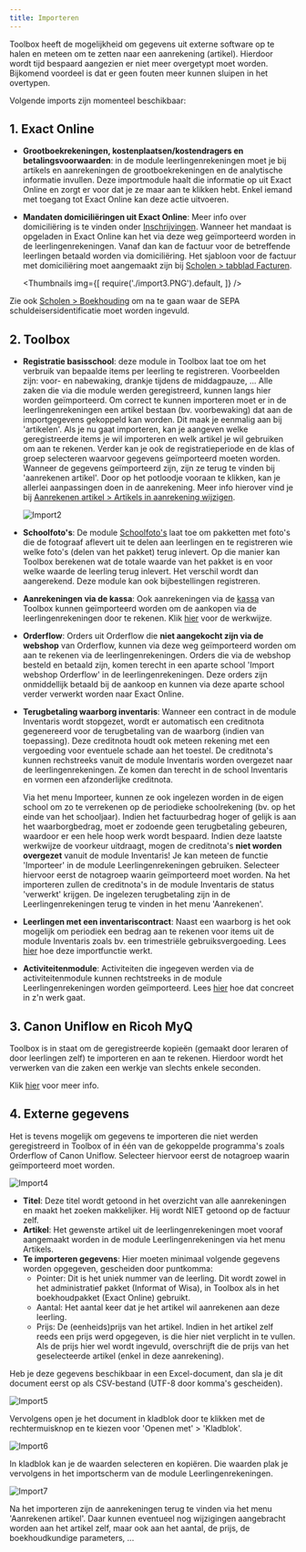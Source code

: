 ```yaml
---
title: Importeren
---
```

Toolbox heeft de mogelijkheid om gegevens uit externe software op te halen en meteen om te zetten naar een aanrekening (artikel). Hierdoor wordt tijd bespaard aangezien er niet meer overgetypt moet worden. Bijkomend voordeel is dat er geen fouten meer kunnen sluipen in het overtypen.

Volgende imports zijn momenteel beschikbaar:

## 1. Exact Online
- **Grootboekrekeningen, kostenplaatsen/kostendragers en betalingsvoorwaarden**: in de module leerlingenrekeningen moet je bij artikels en aanrekeningen de grootboekrekeningen en de analytische informatie invullen. Deze importmodule haalt die informatie op uit Exact Online en zorgt er voor dat je ze maar aan te klikken hebt. Enkel iemand met toegang tot Exact Online kan deze actie uitvoeren.
 
- **Mandaten domiciliëringen uit Exact Online**: Meer info over domiciliëring is te vinden onder [Inschrijvingen](/leerlingenrekeningen/Inschrijvingen/#domiciliëring). Wanneer het mandaat is opgeladen in Exact Online kan het via deze weg geïmporteerd worden in de leerlingenrekeningen. Vanaf dan kan de factuur voor de betreffende leerlingen betaald worden via domiciliëring. Het sjabloon voor de factuur met domiciliëring moet aangemaakt zijn bij [Scholen > tabblad Facturen](/leerlingenrekeningen/Scholen/#2-facturen). 

   <Thumbnails img={[
      require('./import3.PNG').default, 
   ]} />

 Zie ook [Scholen > Boekhouding](/leerlingenrekeningen/Scholen/#4boekhouding) om na te gaan waar de SEPA schuldeisersidentificatie moet worden ingevuld.

## 2. Toolbox

- **Registratie basisschool**: deze module in Toolbox laat toe om het verbruik van bepaalde items per leerling te registreren. Voorbeelden zijn: voor- en nabewaking, drankje tijdens de middagpauze, ... Alle zaken die via die module werden geregistreerd, kunnen langs hier worden geïmporteerd. Om correct te kunnen importeren moet er in de leerlingenrekeningen een artikel bestaan (bv. voorbewaking) dat aan de importgegevens gekoppeld kan worden. Dit maak je eenmalig aan bij 'artikelen'. Als je nu gaat importeren, kan je aangeven welke geregistreerde items je wil importeren en welk artikel je wil gebruiken om aan te rekenen. Verder kan je ook de registratieperiode en de klas of groep selecteren waarvoor gegevens geïmporteerd moeten worden.
Wanneer de gegevens geïmporteerd zijn, zijn ze terug te vinden bij 'aanrekenen artikel'. Door op het potloodje vooraan te klikken, kan je allerlei aanpassingen doen in de aanrekening. Meer info hierover vind je bij [Aanrekenen artikel > Artikels in aanrekening wijzigen](/leerlingenrekeningen/Aanrekenen/#1-artikel-wijzigen-per-leerling).

   ![Import2](./import2.jpg)
 
- **Schoolfoto's**: De module [Schoolfoto's](/schoolfotos) laat toe om pakketten met foto's die de fotograaf aflevert uit te delen aan leerlingen en te registreren wie welke foto's (delen van het pakket) terug inlevert. Op die manier kan Toolbox berekenen wat de totale waarde van het pakket is en voor welke waarde de leerling terug inlevert. Het verschil wordt dan aangerekend. Deze module kan ook bijbestellingen registreren.

- **Aanrekeningen via de kassa**: Ook aanrekeningen via de [kassa](/kassa) van Toolbox kunnen geïmporteerd worden om de aankopen via de leerlingenrekeningen door te rekenen. Klik [hier](/kassa/gebruik_verwerking/bedienen/#c-aanrekeningen-importeren-op-de-schoolrekening) voor de werkwijze. 

- **Orderflow**: Orders uit Orderflow die **niet aangekocht zijn via de webshop** van Orderflow, kunnen via deze weg geïmporteerd worden om aan te rekenen via de leerlingenrekeningen. Orders die via de webshop besteld en betaald zijn, komen terecht in een aparte school 'Import webshop Orderflow' in de leerlingenrekeningen. Deze orders zijn onmiddellijk betaald bij de aankoop en kunnen via deze aparte school verder verwerkt worden naar Exact Online. 

- **Terugbetaling waarborg inventaris**: Wanneer een contract in de module Inventaris wordt stopgezet, wordt er automatisch een creditnota gegenereerd voor de terugbetaling van de waarborg (indien van toepassing). Deze creditnota houdt ook meteen rekening met een vergoeding voor eventuele schade aan het toestel. De creditnota's kunnen rechstreeks vanuit de module Inventaris worden overgezet naar de leerlingenrekeningen. Ze komen dan terecht in de school Inventaris en vormen een afzonderlijke creditnota. 

  Via het menu Importeer, kunnen ze ook ingelezen worden in de eigen school om zo te verrekenen op de periodieke schoolrekening (bv. op het einde van het schooljaar). Indien het factuurbedrag hoger of gelijk is aan het waarborgbedrag, moet er zodoende geen terugbetaling gebeuren, waardoor er een hele hoop werk wordt bespaard. Indien deze laatste werkwijze de voorkeur uitdraagt, mogen de creditnota's **niet worden overgezet** vanuit de module Inventaris! Je kan meteen de functie 'Importeer' in de module Leerlingenrekeningen gebruiken. Selecteer hiervoor eerst de notagroep waarin geïmporteerd moet worden. Na het importeren zullen de creditnota's in de module Inventaris de status 'verwerkt' krijgen. De ingelezen terugbetaling zijn in de Leerlingenrekeningen terug te vinden in het menu 'Aanrekenen'. 
 
- **Leerlingen met een inventariscontract**: Naast een waarborg is het ook mogelijk om periodiek een bedrag aan te rekenen voor items uit de module Inventaris zoals bv. een trimestriële gebruiksvergoeding. Lees [hier](/inventaris/Facturen/#4-periodieke-gebruiksvergoedinghuur-aanrekenen) hoe deze importfunctie werkt. 

- **Activiteitenmodule**: Activiteiten die ingegeven werden via de activiteitenmodule kunnen rechtstreeks in de module Leerlingenrekeningen worden geïmporteerd. Lees [hier](/verwerking_leerlingenrekeningen) hoe dat concreet in z'n werk gaat. 

## 3. Canon Uniflow en Ricoh MyQ

Toolbox is in staat om de geregistreerde kopieën (gemaakt door leraren of door leerlingen zelf) te importeren en aan te rekenen. Hierdoor wordt het verwerken van die zaken een werkje van slechts enkele seconden.

Klik [hier](/printkosten) voor meer info. 

## 4. Externe gegevens

Het is tevens mogelijk om gegevens te importeren die niet werden geregistreerd in Toolbox of in één van de gekoppelde programma's zoals Orderflow of Canon Uniflow. Selecteer hiervoor eerst de notagroep waarin geïmporteerd moet worden. 

![Import4](./import4.png)

- **Titel**: Deze titel wordt getoond in het overzicht van alle aanrekeningen en maakt het zoeken makkelijker. Hij wordt NIET getoond op de factuur zelf.
- **Artikel**: Het gewenste artikel uit de leerlingenrekeningen moet vooraf aangemaakt worden in de module Leerlingenrekeningen via het menu Artikels.
- **Te importeren gegevens**: Hier moeten minimaal volgende gegevens worden opgegeven, gescheiden door puntkomma:
   - Pointer: Dit is het uniek nummer van de leerling. Dit wordt zowel in het administratief pakket (Informat of Wisa), in Toolbox als in het boekhoudpakket (Exact Online) gebruikt. 
   - Aantal: Het aantal keer dat je het artikel wil aanrekenen aan deze leerling.
   - Prijs: De (eenheids)prijs van het artikel. Indien in het artikel zelf reeds een prijs werd opgegeven, is die hier niet verplicht in te vullen. Als de prijs hier wel wordt ingevuld, overschrijft die de prijs van het geselecteerde artikel (enkel in deze aanrekening). 

Heb je deze gegevens beschikbaar in een Excel-document, dan sla je dit document eerst op als CSV-bestand (UTF-8 door komma's gescheiden). 

   ![Import5](./import5.png)

Vervolgens open je het document in kladblok door te klikken met de rechtermuisknop en te kiezen voor 'Openen met' > 'Kladblok'.

![Import6](./import6.png)

In kladblok kan je de waarden selecteren en kopiëren. Die waarden plak je vervolgens in het importscherm van de module Leerlingenrekeningen. 

![Import7](./import7.PNG)

Na het importeren zijn de aanrekeningen terug te vinden via het menu 'Aanrekenen artikel'. Daar kunnen eventueel nog wijzigingen aangebracht worden aan het artikel zelf, maar ook aan het aantal, de prijs, de boekhoudkundige parameters, ...